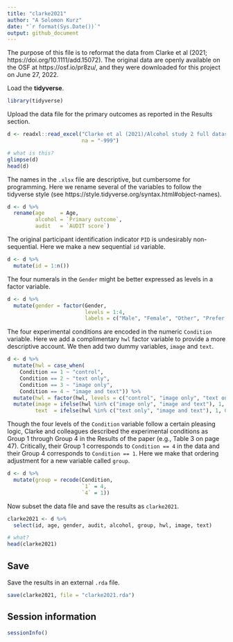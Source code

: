 ```yaml
---
title: "clarke2021"
author: "A Solomon Kurz"
date: "`r format(Sys.Date())`"
output: github_document
---
```


The purpose of this file is to reformat the data from Clarke et al (2021; https://doi.org/10.1111/add.15072). The original data are openly available on the OSF at https://osf.io/pr8zu/, and they were downloaded for this project on June 27, 2022.

Load the **tidyverse**.

```r
library(tidyverse)
```

Upload the data file for the primary outcomes as reported in the Results section.

```r
d <- readxl::read_excel("Clarke et al (2021)/Alcohol study 2 full dataset.xlsx",
                        na = "-999")

# what is this?
glimpse(d)
head(d)
```

The names in the `.xlsx` file are descriptive, but cumbersome for programming. Here we rename several of the variables to follow the tidyverse style (see https://style.tidyverse.org/syntax.html#object-names).

```r
d <- d %>% 
  rename(age     = Age,
         alcohol = `Primary outcome`,
         audit   = `AUDIT score`)
```

The original participant identification indicator `PID` is undesirably non-sequential. Here we make a new sequential `id` variable.

```r
d <- d %>% 
  mutate(id = 1:n())
```

The four numerals in the `Gender` might be better expressed as levels in a factor variable.

```r
d <- d %>% 
  mutate(gender = factor(Gender,
                         levels = 1:4,
                         labels = c("Male", "Female", "Other", "Prefer not to say")))
```

The four experimental conditions are encoded in the numeric `Condition` variable. Here we add a complimentary `hwl` factor variable to provide a more descriptive account. We then add two dummy variables, `image` and `text`.

```r
d <- d %>%
  mutate(hwl = case_when(
    Condition == 1 ~ "control",
    Condition == 2 ~ "text only",
    Condition == 3 ~ "image only",
    Condition == 4 ~ "image and text")) %>% 
  mutate(hwl = factor(hwl, levels = c("control", "image only", "text only", "image and text")))  %>% 
  mutate(image = ifelse(hwl %in% c("image only", "image and text"), 1, 0),
         text  = ifelse(hwl %in% c("text only", "image and text"), 1, 0))
```

Though the four levels of the `Condition` variable follow a certain pleasing logic, Clarke and colleagues described the experimental conditions as Group 1 through Group 4 in the Results of the paper (e.g., Table 3 on page 47). Critically, their Group 1 corresponds to `Condition == 4` in the data and their Group 4 corresponds to `Condition == 1`. Here we make that ordering adjustment for a new variable called `group`.

```r
d <- d %>% 
  mutate(group = recode(Condition,
                        `1` = 4, 
                        `4` = 1))
```

Now subset the data file and save the results as `clarke2021`.

```r
clarke2021 <- d %>% 
  select(id, age, gender, audit, alcohol, group, hwl, image, text)

# what?
head(clarke2021)
```

## Save

Save the results in an external `.rda` file.

```r
save(clarke2021, file = "clarke2021.rda")
```

## Session information

```r
sessionInfo()
```

